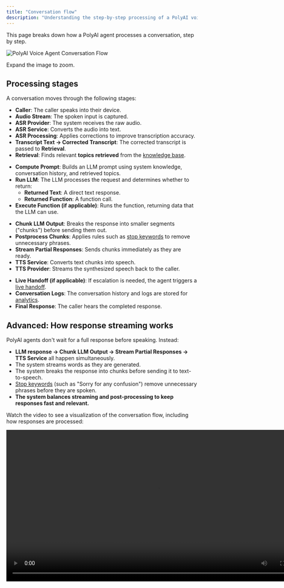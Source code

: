 ```yaml
---
title: "Conversation flow"
description: "Understanding the step-by-step processing of a PolyAI voice agent."
---
```


This page breaks down how a PolyAI agent processes a conversation, step by step.

![PolyAI Voice Agent Conversation Flow](/images/operations/diagram-full-static.png)

Expand the image to zoom.

## Processing stages

A conversation moves through the following stages:

<AccordionGroup>
  <Accordion title="1. Input and processing">

  - **Caller**: The caller speaks into their device.
  - **Audio Stream**: The spoken input is captured.
  - **ASR Provider**: The system receives the raw audio.
  - **ASR Service**: Converts the audio into text.
  - **ASR Processing**: Applies corrections to improve transcription accuracy.
  - **Transcript Text → Corrected Transcript**: The corrected transcript is passed to **Retrieval**.
  - **Retrieval**: Finds relevant **topics retrieved** from the [knowledge base](/knowledge-base/introduction).

  </Accordion>

  <Accordion title="2. Compute prompt & generate response">

  - **Compute Prompt**: Builds an LLM prompt using system knowledge, conversation history, and retrieved topics.
  - **Run LLM**: The LLM processes the request and determines whether to return:
    - **Returned Text**: A direct text response.
    - **Returned Function**: A function call.
  - **Execute Function (if applicable)**: Runs the function, returning data that the LLM can use.

  </Accordion>

  <Accordion title="3. Streaming & chunking">

  - **Chunk LLM Output**: Breaks the response into smaller segments ("chunks") before sending them out.
  - **Postprocess Chunks**: Applies rules such as [stop keywords](/response-control/introduction#use-stop-keywords-to-remove-unnecessary-preambles) to remove unnecessary phrases.
  - **Stream Partial Responses**: Sends chunks immediately as they are ready.
  - **TTS Service**: Converts text chunks into speech.
  - **TTS Provider**: Streams the synthesized speech back to the caller.

  </Accordion>

  <Accordion title="4. Post-processing & handoff">

  - **Live Handoff (if applicable)**: If escalation is needed, the agent triggers a [live handoff](/call-handoff/introduction).
  - **Conversation Logs**: The conversation history and logs are stored for [analytics](/analytics/conversations/introduction).
  - **Final Response**: The caller hears the completed response.

  </Accordion>
</AccordionGroup>

## Advanced: How response streaming works

PolyAI agents don't wait for a full response before speaking. Instead:

- **LLM response → Chunk LLM Output → Stream Partial Responses → TTS Service** all happen simultaneously.
- The system streams words as they are generated.
- The system breaks the response into chunks before sending it to text-to-speech.
- [Stop keywords](/response-control/introduction#use-stop-keywords-to-remove-unnecessary-preambles) (such as "Sorry for any confusion") remove unnecessary phrases before they are spoken.
- **The system balances streaming and post-processing to keep responses fast and relevant.**

Watch the video to see a visualization of the conversation flow, including how responses are processed:

<div style={{ display: "flex", justifyContent: "center", margin: "20px 0" }}>
  <video
    controls
    width="800"
    style={{ maxWidth: "100%", borderRadius: "8px" }}
  >
    <source src="https://res.cloudinary.com/dtdd8khwd/video/upload/v1741740875/Screen_Recording_2025-03-07_at_10.01.17_vhpnx1.mov" type="video/mp4" />
    Your browser does not support the video tag.
  </video>
</div>